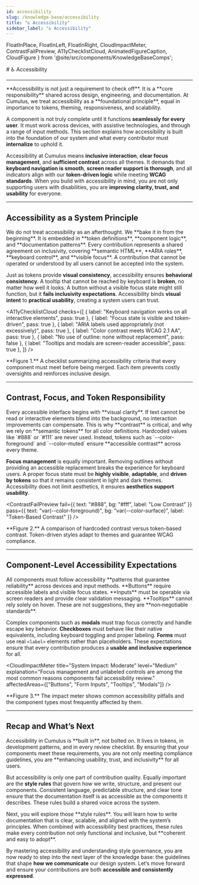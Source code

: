 ```yaml
---
id: accessibility
slug: /knowledge-base/accessibility
title: "♿ Accessibility"
sidebar_label: "♿ Accessibility"
---
```


  FloatInPlace,
  FloatInLeft,
  FloatInRight,
  CloudImpactMeter,
  ContrastFailPreview,
  A11yChecklistCloud,
  AnimatedFigureCaption,
  CloudFigure
} from '@site/src/components/KnowledgeBaseComps';

<FloatInPlace>
# ♿ Accessibility
</FloatInPlace>

---

<FloatInLeft>
**Accessibility is not just a requirement to check off**. It is a **core responsibility** shared across design, engineering, and documentation. At Cumulus, we treat accessibility as a **foundational principle**, equal in importance to tokens, theming, responsiveness, and scalability.

A component is not truly complete until it functions **seamlessly for every user**. It must work across devices, with assistive technologies, and through a range of input methods. This section explains how accessibility is built into the foundation of our system and what every contributor must **internalize** to uphold it.
</FloatInLeft>

<FloatInLeft>

Accessibility at Cumulus means **inclusive interaction**, **clear focus management**, and **sufficient contrast** across all themes. It demands that **keyboard navigation is smooth**, **screen reader support is thorough**, and all indicators align with our **token-driven logic** while meeting **WCAG standards**. When you build with accessibility in mind, you are not only supporting users with disabilities, you are **improving clarity, trust, and usability** for everyone.
</FloatInLeft>


---

## Accessibility as a System Principle

<FloatInLeft>
We do not treat accessibility as an afterthought. We **bake it in from the beginning**. It is embedded in **token definitions**, **component logic**, and **documentation patterns**. Every contribution represents a shared agreement on inclusivity, covering **semantic HTML**, **ARIA roles**, **keyboard control**, and **visible focus**. A contribution that cannot be operated or understood by all users cannot be accepted into the system.
</FloatInLeft>

<FloatInLeft>

Just as tokens provide **visual consistency**, accessibility ensures **behavioral consistency**. A tooltip that cannot be reached by keyboard is **broken**, no matter how well it looks. A button without a visible focus state might still function, but it **fails inclusivity expectations**. Accessibility binds **visual intent** to **practical usability**, creating a system users can trust.
</FloatInLeft>


<A11yChecklistCloud
  checks={[
    { label: "Keyboard navigation works on all interactive elements", pass: true },
    { label: "Focus state is visible and token-driven", pass: true },
    { label: "ARIA labels used appropriately (not excessively)", pass: true },
    { label: "Color contrast meets WCAG 2.1 AA", pass: true },
    { label: "No use of outline: none without replacement", pass: false },
    { label: "Tooltips and modals are screen-reader accessible", pass: true },
  ]}
/>

<AnimatedFigureCaption>
**Figure 1.** A checklist summarizing accessibility criteria that every component must meet before being merged. Each item prevents costly oversights and reinforces inclusive design.
</AnimatedFigureCaption>

---

## Contrast, Focus, and Token Responsibility

<FloatInLeft>
Every accessible interface begins with **visual clarity**. If text cannot be read or interactive elements blend into the background, no interaction improvements can compensate. This is why **contrast** is critical, and why we rely on **semantic tokens** for all color definitions. Hardcoded values like `#888` or `#111` are never used. Instead, tokens such as `--color-foreground` and `--color-muted` ensure **accessible contrast** across every theme.
</FloatInLeft>

<FloatInLeft>

**Focus management** is equally important. Removing outlines without providing an accessible replacement breaks the experience for keyboard users. A proper focus state must be **highly visible**, **adaptable**, and **driven by tokens** so that it remains consistent in light and dark themes. Accessibility does not limit aesthetics, it ensures **aesthetics support usability**.
</FloatInLeft>


<ContrastFailPreview
  fail={{ text: "#888", bg: "#fff", label: "Low Contrast" }}
  pass={{ text: "var(--color-foreground)", bg: "var(--color-surface)", label: "Token-Based Contrast" }}
/>

<AnimatedFigureCaption>
**Figure 2.** A comparison of hardcoded contrast versus token-based contrast. Token-driven styles adapt to themes and guarantee WCAG compliance.
</AnimatedFigureCaption>

---

## Component-Level Accessibility Expectations

<FloatInLeft>
All components must follow accessibility **patterns that guarantee reliability** across devices and input methods. **Buttons** require accessible labels and visible focus states. **Inputs** must be operable via screen readers and provide clear validation messaging. **Tooltips** cannot rely solely on hover. These are not suggestions, they are **non‑negotiable standards**.
</FloatInLeft>

<FloatInLeft>

Complex components such as **modals** must trap focus correctly and handle escape key behavior. **Checkboxes** must behave like their native equivalents, including keyboard toggling and proper labeling. **Forms** must use real `<label>` elements rather than placeholders. These expectations ensure that every contribution produces a **usable and inclusive experience** for all.
</FloatInLeft>


<CloudImpactMeter
  title="System Impact: Moderate"
  level="Medium"
  explanation="Focus management and unlabeled controls are among the most common reasons components fail accessibility review."
  affectedAreas={["Buttons", "Form Inputs", "Tooltips", "Modals"]}
/>

<AnimatedFigureCaption>
**Figure 3.** The impact meter shows common accessibility pitfalls and the component types most frequently affected by them.
</AnimatedFigureCaption>

---

## Recap and What’s Next

<FloatInLeft>
Accessibility in Cumulus is **built in**, not bolted on. It lives in tokens, in development patterns, and in every review checklist. By ensuring that your components meet these requirements, you are not only meeting compliance guidelines, you are **enhancing usability, trust, and inclusivity** for all users.
</FloatInLeft>

<FloatInLeft>

But accessibility is only one part of contribution quality. Equally important are the **style rules** that govern how we write, structure, and present our components. Consistent language, predictable structure, and clear tone ensure that the documentation itself is as accessible as the components it describes. These rules build a shared voice across the system.
</FloatInLeft>


<FloatInLeft>
Next, you will explore those **style rules**. You will learn how to write documentation that is clear, scalable, and aligned with the system’s principles. When combined with accessibility best practices, these rules make every contribution not only functional and inclusive, but **coherent and easy to adopt**.
</FloatInLeft>

<FloatInLeft>

By mastering accessibility and understanding style governance, you are now ready to step into the next layer of the knowledge base: the guidelines that shape **how we communicate** our design system. Let’s move forward and ensure your contributions are both **accessible and consistently expressed**.
</FloatInLeft>


